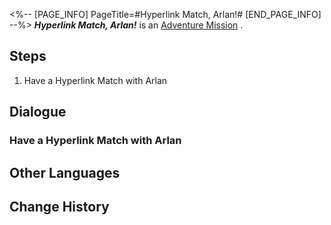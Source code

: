 <%-- [PAGE_INFO]
PageTitle=#Hyperlink Match, Arlan!#
[END_PAGE_INFO] --%>
{{Stub|Dialogue.}}
{{Mission Infobox
|id            = 8014129
|title         = 
|image         = <!--Mission Hyperlink Match, Arlan!.png-->
|type          = Adventure
|event_name    = 
|chapter       = 
|requirements  = 
* [[Adventure Mission]] ''[[Hyperlink Match, Natasha!]]'' completed
* [[Adventure Mission]] ''[[Hyperlink Match, Clara!]]'' completed
* [[Adventure Mission]] ''[[Hyperlink Match, Gepard!]]'' completed
* [[Adventure Mission]] ''[[Hyperlink Match, Lynx!]]'' completed
|summary       = <!--official mission summary from Fate's Atlas-->
|characters    = Trailblazer
|startLocation = [[<!--starting world-->]] - [[<!--starting area-->]]
|world         = <!--starting world-->
|area          = <!--starting area-->
|prev          = Hyperlink Match, Lynx!
|next          = 
|exp           = 
|credits       = 
|stellarJade   = 
|other         = 
}}
'''''Hyperlink Match, Arlan!''''' is an [[Adventure Mission]]<!--in [world]-->.

==Steps==
# Have a Hyperlink Match with Arlan

<!--
==Gameplay Notes==

--><!--
==Trial Character==

-->
==Dialogue==
{{Stub Dialogue}}
===Have a Hyperlink Match with Arlan===
{{Mission Description|type=adventure|location=<!--to be added-->|The core gameplay loop behind Aetherium Wars is "dueling." Challenge different players and show your true strength!}}
{{Dialogue Start}}
:{{tx}}
{{Dialogue End}}

==Other Languages==
{{Other Languages
|en   = Hyperlink Match, Arlan!
|zhs  = 超链接对决！阿兰
|zht  = 超連結對決！阿蘭
|ja   = ハイパーリンクバトル！アーラン
|ko   = 하이퍼링크 대결! 아를란
|es   = Enfrentamiento de hipervínculos: Arlan
|fr   = Combat hyperlink&nbsp;: Arlan&nbsp;!
|ru   = Матч! Арлан!
|th   = ประลองไฮเปอร์ลิงก์กับ Arlan!
|vi   = Quyết Đấu Siêu Liên Kết! Arlan
|de   = Hyperlinkmatch, Arlan!
|id   = Duel Hyperlink, Arlan!
|pt   = Batalha de Hyperlink, Arlan!
}}

==Change History==
{{Change History|1.4}}
